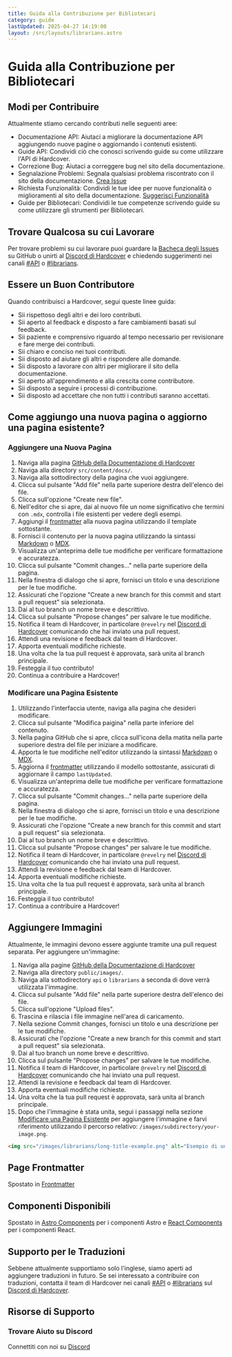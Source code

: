 ```yaml
---
title: Guida alla Contribuzione per Bibliotecari
category: guide
lastUpdated: 2025-04-27 14:19:00
layout: /src/layouts/librarians.astro
---
```



# Guida alla Contribuzione per Bibliotecari
## Modi per Contribuire
Attualmente stiamo cercando contributi nelle seguenti aree:

- Documentazione API: Aiutaci a migliorare la documentazione API aggiungendo nuove pagine o aggiornando i contenuti esistenti.
- Guide API: Condividi ciò che conosci scrivendo guide su come utilizzare l'API di Hardcover.
- Correzione Bug: Aiutaci a correggere bug nel sito della documentazione.
- Segnalazione Problemi: Segnala qualsiasi problema riscontrato con il sito della documentazione. <a href={URLS.CREATE_ISSUE} target="_blank" rel="noreferrer noopener">Crea Issue</a>
- Richiesta Funzionalità: Condividi le tue idee per nuove funzionalità o miglioramenti al sito della documentazione. <a href={URLS.SUGGEST_FEATURE} target="_blank" rel="noreferrer noopener">Suggerisci Funzionalità</a>
- Guide per Bibliotecari: Condividi le tue competenze scrivendo guide su come utilizzare gli strumenti per Bibliotecari.

## Trovare Qualcosa su cui Lavorare
Per trovare problemi su cui lavorare puoi guardare la <a href={URLS.ISSUES} target="_blank" rel="noreferrer noopener">Bacheca degli Issues</a> su GitHub
o unirti al <a href={URLS.DISCORD} target="_blank" rel="noreferrer noopener">Discord di Hardcover</a> e chiedendo suggerimenti nei canali <a href={URLS.API_DISCORD} target="_blank"
rel="noreferrer noopener">#API</a> o <a href={URLS.LIBRARIAN_DISCORD} target="_blank"
rel="noreferrer noopener">#librarians</a>.

## Essere un Buon Contributore
Quando contribuisci a Hardcover, segui queste linee guida:

- Sii rispettoso degli altri e dei loro contributi.
- Sii aperto al feedback e disposto a fare cambiamenti basati sul feedback.
- Sii paziente e comprensivo riguardo al tempo necessario per revisionare e fare merge dei contributi.
- Sii chiaro e conciso nei tuoi contributi.
- Sii disposto ad aiutare gli altri e rispondere alle domande.
- Sii disposto a lavorare con altri per migliorare il sito della documentazione.
- Sii aperto all'apprendimento e alla crescita come contributore.
- Sii disposto a seguire i processi di contribuzione.
- Sii disposto ad accettare che non tutti i contributi saranno accettati.

## Come aggiungo una nuova pagina o aggiorno una pagina esistente?
### Aggiungere una Nuova Pagina
1. Naviga alla pagina <a href={URLS.GITHUB} target="_blank" rel="noreferrer noopener">GitHub della Documentazione di Hardcover</a>
2. Naviga alla directory `src/content/docs/`.
3. Naviga alla sottodirectory della pagina che vuoi aggiungere.
4. Clicca sul pulsante "Add file" nella parte superiore destra dell'elenco dei file.
5. Clicca sull'opzione "Create new file".
6. Nell'editor che si apre, dai al nuovo file un nome significativo che termini con `.mdx`, controlla i file esistenti per vedere degli esempi.
7. Aggiungi il [frontmatter](#page-frontmatter) alla nuova pagina utilizzando il template sottostante.
8. Fornisci il contenuto per la nuova pagina utilizzando la sintassi [Markdown](https://www.markdownguide.org/cheat-sheet/) o [MDX](https://mdxjs.com/guides/).
9. Visualizza un'anteprima delle tue modifiche per verificare formattazione e accuratezza.
10. Clicca sul pulsante "Commit changes..." nella parte superiore della pagina.
11. Nella finestra di dialogo che si apre, fornisci un titolo e una descrizione per le tue modifiche.
12. Assicurati che l'opzione "Create a new branch for this commit and start a pull request" sia selezionata.
13. Dai al tuo branch un nome breve e descrittivo.
14. Clicca sul pulsante "Propose changes" per salvare le tue modifiche.
15. Notifica il team di Hardcover, in particolare `@revelry` nel <a href={URLS.DISCORD} target="_blank" rel="noreferrer noopener">Discord di Hardcover</a> comunicando che hai inviato una pull request.
16. Attendi una revisione e feedback dal team di Hardcover.
17. Apporta eventuali modifiche richieste.
18. Una volta che la tua pull request è approvata, sarà unita al branch principale.
19. Festeggia il tuo contributo!
20. Continua a contribuire a Hardcover!

### Modificare una Pagina Esistente
1. Utilizzando l'interfaccia utente, naviga alla pagina che desideri modificare.
2. Clicca sul pulsante "Modifica paigina" nella parte inferiore del contenuto.
3. Nella pagina GitHub che si apre, clicca sull'icona della matita nella parte superiore destra del file per iniziare a modificare.
4. Apporta le tue modifiche nell'editor utilizzando la sintassi [Markdown](https://www.markdownguide.org/cheat-sheet/) o [MDX](https://mdxjs.com/guides/).
5. Aggiorna il [frontmatter](#page-frontmatter) utilizzando il modello sottostante, assicurati di aggiornare il campo `lastUpdated`.
6. Visualizza un'anteprima delle tue modifiche per verificare formattazione e accuratezza.
7. Clicca sul pulsante "Commit changes..." nella parte superiore della pagina.
8. Nella finestra di dialogo che si apre, fornisci un titolo e una descrizione per le tue modifiche.
9. Assicurati che l'opzione "Create a new branch for this commit and start a pull request" sia selezionata.
10. Dai al tuo branch un nome breve e descrittivo.
11. Clicca sul pulsante "Propose changes" per salvare le tue modifiche.
12. Notifica il team di Hardcover, in particolare `@revelry` nel <a href={URLS.DISCORD} target="_blank" rel="noreferrer noopener">Discord di Hardcover</a> comunicando che hai inviato una pull request.
13. Attendi la revisione e feedback dal team di Hardcover.
14. Apporta eventuali modifiche richieste.
15. Una volta che la tua pull request è approvata, sarà unita al branch principale.
16. Festeggia il tuo contributo!
17. Continua a contribuire a Hardcover!

## Aggiungere Immagini
Attualmente, le immagini devono essere aggiunte tramite una pull request separata. Per aggiungere un'immagine:

1. Naviga alla pagine <a href={URLS.GITHUB} target="_blank" rel="noreferrer noopener">GitHub della Documentazione di Hardcover</a>
2. Naviga alla directory `public/images/`.
3. Naviga alla sottodirectory `api` o `librarians` a seconda di dove verrà utilizzata l'immagine.
4. Clicca sul pulsante "Add file" nella parte superiore destra dell'elenco dei file.
5. Clicca sull'opzione "Upload files".
6. Trascina e rilascia i file immagine nell'area di caricamento.
7. Nella sezione Commit changes, fornisci un titolo e una descrizione per le tue modifiche.
8. Assicurati che l'opzione "Create a new branch for this commit and start a pull request" sia selezionata.
9. Dai al tuo branch un nome breve e descrittivo.
10. Clicca sul pulsante "Propose changes" per salvare le tue modifiche.
11. Notifica il team di Hardcover, in particolare `@revelry` nel <a href={URLS.DISCORD} target="_blank" rel="noreferrer noopener">Discord di Hardcover</a> comunicando che hai inviato una pull request.
12. Attendi la revisione e feedback dal team di Hardcover.
13. Apporta eventuali modifiche richieste.
14. Una volta che la tua pull request è approvata, sarà unita al branch principale.
15. Dopo che l'immagine è stata unita, segui i passaggi nella sezione [Modificare una Pagina Esistente](#editing-an-existing-page) per aggiungere l'immagine e farvi riferimento utilizzando il percorso relativo: `/images/subdirectory/your-image.png`.

```md
<img src="/images/librarians/long-title-example.png" alt="Esempio di un titolo lungo su Hardcover" />
```

## Page Frontmatter
Spostato in [Frontmatter](./Frontmatter)

## Componenti Disponibili
Spostato in [Astro Components](./astro-components) per i componenti Astro e [React Components](./react-components) per i componenti React.

## Supporto per le Traduzioni
Sebbene attualmente supportiamo solo l'inglese, siamo aperti ad aggiungere traduzioni in futuro.
Se sei interessato a contribuire con traduzioni,
contatta il team di Hardcover nei canali <a href={URLS.API_DISCORD} target="_blank" rel="noreferrer noopener">#API</a>
o <a href={URLS.LIBRARIAN_DISCORD} target="_blank" rel="noreferrer noopener">#librarians</a> sul <a href={URLS.DISCORD} target="_blank"
rel="noreferrer noopener">Discord di Hardcover</a>.

## Risorse di Supporto

### Trovare Aiuto su Discord
Connettiti con noi su <a href={URLS.DISCORD} target="_blank" rel="noreferrer noopener">Discord</a>